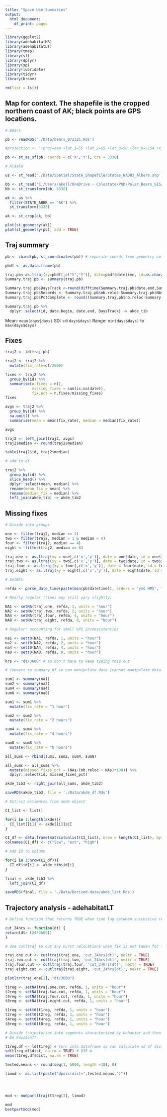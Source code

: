 ```yaml
---
title: "Space Use Summaries"
output:
  html_document:
    df_print: paged
---
```


```r
library(ggplot2)
library(adehabitatHR)
library(adehabitatLT)
library(tmap)
library(sf)
library(dplyr)
library(sp)
library(lubridate)
library(tidyr)
library(broom)
```

```r

rm(list = ls())
```



## Map for context. The shapefile is the cropped northern coast of AK; black points are GPS locations. 

```r

# Bears

pb <- readRDS('./Data/bears_072321.Rds')

#projection <- "+proj=aea +lat_1=55 +lat_2=65 +lat_0=50 +lon_0=-154 +x_0=0 +y_0=0 +ellps=GRS80 +datum=NAD83 +units=m +no_defs"

pb <- st_as_sf(pb, coords = c('X','Y'), crs = 3338)

# Alaska

us <- st_read('./Data/Spatial/State_Shapefile/States_NAD83_Albers.shp') # From NPS state shapefile

bb <- st_read('C:/Users/akell/OneDrive - Colostate/PhD/Polar_Bears_GIS/Rectangle/Rectangle.shp')
bb <- st_transform(bb, 3338)

ak <- us %>%
  filter(STATE_ABBR == "AK") %>%
  st_transform(3338) 

ak <- st_crop(ak, bb)

plot(st_geometry(ak))
plot(st_geometry(pb), add = TRUE)

```

## Traj summary

```r

pb <- cbind(pb, st_coordinates(pb)) # separate coords from geometry columns into X and Y columns

pbdf <- as.data.frame(pb)

traj.pb<-as.ltraj(xy=pbdf[,c("X","Y")], date=pbdf$datetime, id=as.character(pbdf$id))
Summary.traj.pb <- summary(traj.pb)

Summary.traj.pb$DaysTrack <-round(difftime(Summary.traj.pb$date.end,Summary.traj.pb$date.begin, units="days"),digits=1)
Summary.traj.pb$Records <- Summary.traj.pb$nb.reloc-Summary.traj.pb$NAs
Summary.traj.pb$PctComplete <- round((Summary.traj.pb$nb.reloc-Summary.traj.pb$NAs)/Summary.traj.pb$nb.reloc*100,digits=1)

Summary.traj.pb %>%
  dplyr::select(id, date.begin, date.end, DaysTrack) -> akde_tib

```

Mean: `mean(days$days)` 
SD: `sd(days$days)`
Range: `min(days$days)` to `max(days$days)`

## Fixes

```r

traj2 <- ld(traj.pb)

traj2 <- traj2 %>%
  mutate(fix_rate=dt/3600)

fixes <- traj2 %>% 
  group_by(id) %>%
  summarise(n.fixes = n(),
            missing_fixes = sum(is.na(date)),
            fix.pct = n.fixes/missing_fixes)
fixes


```

```r

avgs <- traj2 %>%
  group_by(id) %>%
  na.omit() %>%
  summarise(mean = mean(fix_rate), median = median(fix_rate)) 

avgs

traj2 <- left_join(traj2, avgs)
traj2$median <- round(traj2$median)

table(traj2$id, traj2$median)

# add to df

traj2 %>%
  group_by(id) %>%
  slice_head() %>%
  dplyr::select(mean, median) %>%
  rename(mean_fix = mean) %>%
  rename(median_fix = median) %>%
  left_join(akde_tib) -> akde_tib2


```

## Missing fixes

```r

# Divide into groups

one <- filter(traj2, median == 1)
two <- filter(traj2, median > 1 & median < 4)
four <- filter(traj2, median == 4)
eight <- filter(traj2, median == 8)

traj.one <- as.ltraj(xy = one[,c('x','y')], date = one$date, id = one$id)
traj.two <- as.ltraj(xy = two[,c('x','y')], date = two$date, id = two$id)
traj.four <- as.ltraj(xy = four[,c('x','y')], date = four$date, id = four$id)
traj.eight <- as.ltraj(xy = eight[,c('x','y')], date = eight$date, id = eight$id)

# SetNAs

refda <- parse_date_time(paste(min(pb$datetime)), orders = 'ymd HMS', tz = 'US/Alaska') #set reference date 

# Nearly regular (times may still vary slightly)

NA1 <- setNA(traj.one, refda, 1, units = "hour")
NA2 <- setNA(traj.two, refda, 2, units = "hour")
NA4 <- setNA(traj.four, refda, 4, units = "hour")
NA8 <- setNA(traj.eight, refda, 8, units = "hour")

# Regular: accounting for small GPS inconsistencies

na1 <- sett0(NA1, refda, 1, units = "hour")
na2 <- sett0(NA2, refda, 2, units = "hour")
na4 <- sett0(NA4, refda, 4, units = "hour")
na8 <- sett0(NA8, refda, 8, units = "hour")

hrs <- "dt/3600" # so don't have to keep typing this out

# Convert to summary df so can manipulate data (cannot manipulate data when it's an ltraj object)

sum1 <- summary(na1)
sum2 <- summary(na2)
sum4 <- summary(na4)
sum8 <- summary(na8)

sum1 <- sum1 %>%
  mutate(fix_rate = "1 hour")

sum2 <- sum2 %>%
  mutate(fix_rate = "2 hours")

sum4 <- sum4 %>%
  mutate(fix_rate = "4 hours")

sum8 <- sum8 %>%
  mutate(fix_rate = "8 hours")

all_sums <- rbind(sum1, sum2, sum4, sum8)

all_sums <- all_sums %>%
  mutate(missed_fixes_pct = (NAs/(nb.reloc + NAs)*100)) %>%
  dplyr::select(id, missed_fixes_pct)

akde_tib3 <- right_join(all_sums, akde_tib2)

saveRDS(akde_tib3, file = './Data/akde_df.Rds')
```

```r

# Extract estimates from akde object

CI_list <- list()

for(i in 1:length(akde)){
  CI_list[[i]] <- akde[[i]]$CI
}

CI_df <- data.frame(matrix(unlist(CI_list), nrow = length(CI_list), byrow = TRUE))
colnames(CI_df) <- c("low", "est", "high")

# Add ID to column

for(i in 1:nrow(CI_df)){
  CI_df$id[i] <- akde_tib$id[i] 
}

final <- akde_tib3 %>%
  left_join(CI_df)

saveRDS(final, file = './Data/Derived-data/akde_list.Rds')

```


## Trajectory analysis - adehabitatLT

```r
# Define function that returns TRUE when time lag between successive relocations is > 24 hours

cut_24hrs <- function(dt) {
return(dt> (24*3600))
}

# Use cutltraj to cut any burst relocations when fix is not taken for > 24 hrs

traj.one.cut <- cutltraj(traj.one, 'cut_24hrs(dt)', nextr = TRUE)
traj.two.cut <- cutltraj(traj.two, 'cut_24hrs(dt)', nextr = TRUE)
traj.four.cut <- cutltraj(traj.four, 'cut_24hrs(dt)', nextr = TRUE)
traj.eight.cut <- cutltraj(traj.eight, 'cut_24hrs(dt)', nextr = TRUE)

plotltr(traj.one[1], "dt/3600") 
```

```r

t1reg <- setNA(traj.one.cut, refda, 1, units = "hour")
t2reg <- setNA(traj.two.cut, refda, 1, units = "hour")
t4reg <- setNA(traj.four.cut, refda, 1, units = "hour")
t8reg <- setNA(traj.eight.cut, refda, 1, units = "hour")

t1reg <- sett0(t1reg, refda, 1, units = "hour")
t2reg <- sett0(t2reg, refda, 1, units = "hour")
t4reg <- sett0(t4reg, refda, 1, units = "hour")
t8reg <- sett0(t8reg, refda, 1, units = "hour")
```


```r
# Divide trajectories into segments characterized by behavior and then summarize
# Do Poisson??

t1reg.df <- ld(t1reg) # turn into dataframe so can calculate sd of dist
sd(t1reg.df$dist, na.rm = TRUE) # 835 m
mean(t1reg.df$dist, na.rm = TRUE)

tested.means <- round(seq(1, 5000, length =10), 0)

limod <- as.list(paste("dpois(dist=",tested.means,")"))




mod <- modpartltraj(t1reg[3], limod)

mod
bestpartmod(mod)
```







